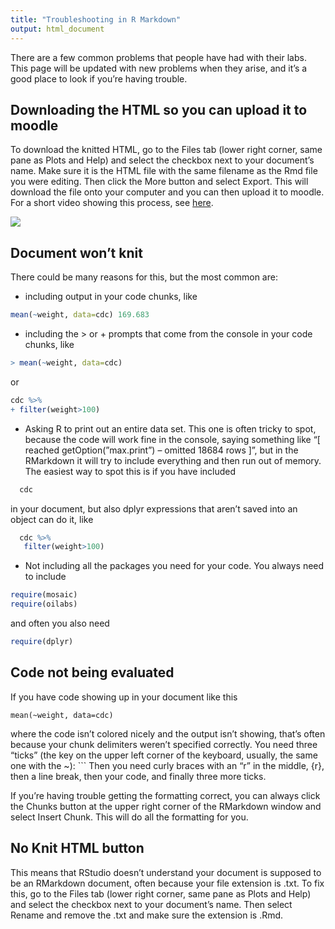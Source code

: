 ```yaml
---
title: "Troubleshooting in R Markdown"
output: html_document
---
```


There are a few common problems that people have had with their labs. This page will be updated with new problems when they arise, and it's a good place to look if you're having trouble. 

## Downloading the HTML so you can upload it to moodle

To download the knitted HTML, go to the Files tab (lower right corner, same pane as Plots and Help) and select the checkbox next to your document's name. Make sure it is the HTML file with the same filename as the Rmd file you were editing. Then click the More button and select Export. This will download the file onto your computer and you can then upload it to moodle. For a short video showing this process, see [here](http://www.science.smith.edu/~amcnamara/SavingLabs.mp4).

<a href="http://www.science.smith.edu/~amcnamara/SavingLabs.mp4"><img src="exportRMarkdown.jpeg"></img></a>

## Document won't knit

There could be many reasons for this, but the most common are:

- including output in your code chunks, like 
```r
mean(~weight, data=cdc) 169.683
```
- including the > or + prompts that come from the console in your code chunks, like
```r
> mean(~weight, data=cdc)
```
 or
```r
cdc %>%
+ filter(weight>100)
```
- Asking R to print out an entire data set. This one is often tricky to spot, because the code will work fine in the console, saying something like "[ reached getOption("max.print") -- omitted 18684 rows ]", but in the RMarkdown it will try to include everything and then run out of memory. The easiest way to spot this is if you have included
```r
  cdc
```
  in your document, but also dplyr expressions that aren't saved into an object can do it, like
```r
  cdc %>%
   filter(weight>100)
```

- Not including all the packages you need for your code. You always need to include
```r
require(mosaic)
require(oilabs)
```
and often you also need
```r
require(dplyr)
```

## Code not being evaluated

If you have code showing up in your document like this
```
mean(~weight, data=cdc)
```
where the code isn't colored nicely and the output isn't showing, that's often because your chunk delimiters weren't specified correctly. You need three "ticks" (the key on the upper left corner of the keyboard, usually, the same one with the ~): ``` Then you need curly braces with an "r" in the middle, {r}, then a line break, then your code, and finally three more ticks. 

If you're having trouble getting the formatting correct, you can always click the Chunks button at the upper right corner of the RMarkdown window and select Insert Chunk. This will do all the formatting for you.

## No Knit HTML button

This means that RStudio doesn't understand your document is supposed to be an RMarkdown document, often because your file extension is .txt. To fix this, go to the Files tab (lower right corner, same pane as Plots and Help) and select the checkbox next to your document's name. Then select Rename and remove the .txt and make sure the extension is .Rmd. 


